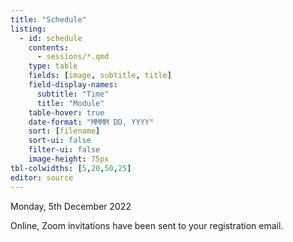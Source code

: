 ```yaml
---
title: "Schedule"
listing:
  - id: schedule
    contents:
      - sessions/*.qmd
    type: table
    fields: [image, subtitle, title]
    field-display-names:
      subtitle: "Time"
      title: "Module"
    table-hover: true
    date-format: "MMMM DD, YYYY"
    sort: [filename]
    sort-ui: false
    filter-ui: false
    image-height: 75px
tbl-colwidths: [5,20,50,25]
editor: source
---
```


Monday, 5th December 2022

Online, Zoom invitations have been sent to your registration email.

::: {#schedule}
:::

